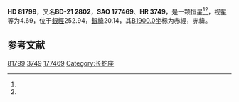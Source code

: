 {{Starbox begin
| name = HD 81799
}}
{{Starbox observe
| epoch = [[J2000.0|J2000.0]]
| constell = {{星座名待查}}<ref name=SIMBAD>{{cite web
 | url=http://simbad.u-strasbg.fr/simbad/sim-id?Ident=HR+3749
 | title =Pulsating variable Star
 | publisher=Centre de Données astronomiques de Strasbourg
 | work=SIMBAD
 | accessdate=2012-07-13}}</ref><ref name=DATA>{{cite web
 | url=http://vizier.u-strasbg.fr/viz-bin/VizieR-5?-out.add=.&-source=5050&-corr=PK=HR&-out.max=9999&HR=3749
 | title=VizieR Detailed Page
 | accessdate=2012-07-13
 | archive-date=2019-02-16
 | archive-url=https://web.archive.org/web/20190216121152/http://vizier.u-strasbg.fr/viz-bin/VizieR-5?-out.add=.&-source=5050&-corr=PK=HR&-out.max=9999&HR=3749
 | dead-url=no
 }}</ref>
| 星官 = 
| ra = {{RA|9|27|18.4}}<ref name=SIMBAD /><ref name=DATA />
| dec = {{DEC|-22|20|38}}<ref name=SIMBAD /><ref name=DATA />
| appmag_v = 4.69<ref name=SIMBAD /><ref name=DATA />
}}
{{Starbox character
| class = K2.5III<ref name=SIMBAD /><ref name=DATA />
| b-v = 1.14<ref name=SIMBAD /><ref name=DATA />
| u-b = 1.15<ref name=SIMBAD /><ref name=DATA />
| r-i = 0.56<ref name=SIMBAD /><ref name=DATA />
| variable = 
}}
{{Starbox astrometry
| radial_v = 1.15
| prop_mo_ra = 29
| parallax = 0.03
| p_error = 
}}
{{Starbox catalog
| names =BD-21 2802，[[SAO星表|SAO]] 177469，[[HD星表|HD]] 81799，[[HR星表|HR]] 3749}}
{{Starbox reference |Simbad=HR+3749}}
{{Starbox end}}

'''HD 81799'''，又名'''BD-21 2802'''，'''SAO 177469'''、'''HR 3749'''，是一颗恒星<ref name=SIMBAD /><ref name=DATA />，视星等为4.69，位于[[銀道座標系|銀經]]252.94，[[銀道座標系|銀緯]]20.14，其[[B1900.0|B1900.0]]坐标为赤經{{RA|9|22|43.7}}，赤緯{{DEC|-21|20.14|18}}。

== 参考文献 ==
{{reflist}}

{{star-stub}}

[[Category:HD和HDE天體|81799]]
[[Category:HR天體|3749]]
[[Category:SAO天體|177469]]
[[Category:长蛇座|Category:长蛇座]]